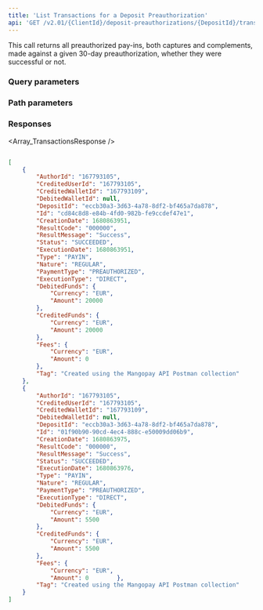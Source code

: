 ---
title: 'List Transactions for a Deposit Preauthorization'  
api: 'GET /v2.01/{ClientId}/deposit-preauthorizations/{DepositId}/transactions '  
---

  

This call returns all preauthorized pay-ins, both captures and complements, made against a given 30-day preauthorization, whether they were successful or not.  

### Query parameters  

<Status />  

<ResultCode />  

<BeforeDate1 />  

<AfterDate1 />  

### Path parameters  

<DepositId />  

### Responses  

<AccordionGroup><Accordion title="200">  

<Array_TransactionsResponse /></Accordion></AccordionGroup>  

<ResponseExample>  

```json 200  

[
    {
        "AuthorId": "167793105",
        "CreditedUserId": "167793105",
        "CreditedWalletId": "167793109",
        "DebitedWalletId": null,
        "DepositId": "eccb30a3-3d63-4a78-8df2-bf465a7da878",
        "Id": "cd84c8d8-e84b-4fd0-982b-fe9ccdef47e1",
        "CreationDate": 1680863951,
        "ResultCode": "000000",
        "ResultMessage": "Success",
        "Status": "SUCCEEDED",
        "ExecutionDate": 1680863951,
        "Type": "PAYIN",
        "Nature": "REGULAR",
        "PaymentType": "PREAUTHORIZED",
        "ExecutionType": "DIRECT",
        "DebitedFunds": {
            "Currency": "EUR",
            "Amount": 20000
        },
        "CreditedFunds": {
            "Currency": "EUR",
            "Amount": 20000
        },
        "Fees": {
            "Currency": "EUR",
            "Amount": 0
        },
        "Tag": "Created using the Mangopay API Postman collection"
    },
    {
        "AuthorId": "167793105",
        "CreditedUserId": "167793105",
        "CreditedWalletId": "167793109",
        "DebitedWalletId": null,
        "DepositId": "eccb30a3-3d63-4a78-8df2-bf465a7da878",
        "Id": "01f90b90-90cd-4ec4-888c-e50009dd06b9",
        "CreationDate": 1680863975,
        "ResultCode": "000000",
        "ResultMessage": "Success",
        "Status": "SUCCEEDED",
        "ExecutionDate": 1680863976,
        "Type": "PAYIN",
        "Nature": "REGULAR",
        "PaymentType": "PREAUTHORIZED",
        "ExecutionType": "DIRECT",
        "DebitedFunds": {
            "Currency": "EUR",
            "Amount": 5500
        },
        "CreditedFunds": {
            "Currency": "EUR",
            "Amount": 5500
        },
        "Fees": {
            "Currency": "EUR",
            "Amount": 0        },
        "Tag": "Created using the Mangopay API Postman collection"
    }
]  

 ```  

</ResponseExample>